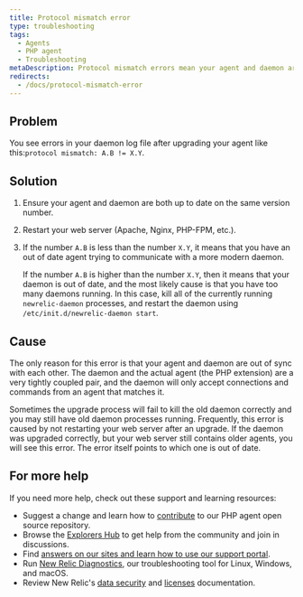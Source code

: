 ```yaml
---
title: Protocol mismatch error
type: troubleshooting
tags:
  - Agents
  - PHP agent
  - Troubleshooting
metaDescription: Protocol mismatch errors mean your agent and daemon are out of sync. Follow these steps to fix it.
redirects:
  - /docs/protocol-mismatch-error
---
```


## Problem

You see errors in your daemon log file after upgrading your agent like this:`protocol mismatch: A.B != X.Y`.

## Solution

1. Ensure your agent and daemon are both up to date on the same version number.
2. Restart your web server (Apache, Nginx, PHP-FPM, etc.).
3. If the number `A.B` is less than the number `X.Y`, it means that you have an out of date agent trying to communicate with a more modern daemon.

   If the number `A.B` is higher than the number `X.Y`, then it means that your daemon is out of date, and the most likely cause is that you have too many daemons running. In this case, kill all of the currently running `newrelic-daemon` processes, and restart the daemon using `/etc/init.d/newrelic-daemon start`.

## Cause

The only reason for this error is that your agent and daemon are out of sync with each other. The daemon and the actual agent (the PHP extension) are a very tightly coupled pair, and the daemon will only accept connections and commands from an agent that matches it.

Sometimes the upgrade process will fail to kill the old daemon correctly and you may still have old daemon processes running. Frequently, this error is caused by not restarting your web server after an upgrade. If the daemon was upgraded correctly, but your web server still contains older agents, you will see this error. The error itself points to which one is out of date.

## For more help

If you need more help, check out these support and learning resources:

* Suggest a change and learn how to [contribute](https://github.com/newrelic/newrelic-php-agent/issues) to our PHP agent open source repository.
* Browse the [Explorers Hub](https://discuss.newrelic.com/) to get help from the community and join in discussions.
* Find [answers on our sites and learn how to use our support portal](/docs/using-new-relic/welcome-new-relic/get-started/find-help-use-support-portal/).
* Run [New Relic Diagnostics](/docs/using-new-relic/cross-product-functions/troubleshooting/new-relic-diagnostics/), our troubleshooting tool for Linux, Windows, and macOS.
* Review New Relic's [data security](/docs/security/) and [licenses](/docs/licenses/) documentation.